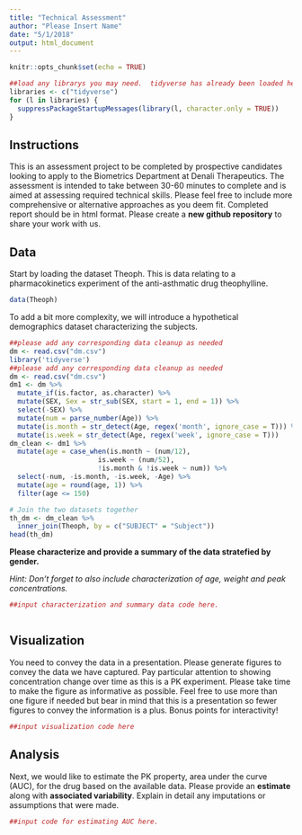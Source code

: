 ```yaml
---
title: "Technical Assessment"
author: "Please Insert Name"
date: "5/1/2018"
output: html_document
---
```


```r
knitr::opts_chunk$set(echo = TRUE)
```
```r
##load any librarys you may need.  tidyverse has already been loaded here for you
libraries <- c("tidyverse")
for (l in libraries) {
  suppressPackageStartupMessages(library(l, character.only = TRUE))
}
```


## Instructions

This is an assessment project to be completed by prospective candidates looking to apply to the Biometrics Department at Denali Therapeutics.  The assessment is intended to take between 30-60 minutes to complete and is aimed at assessing required technical skills.  Please feel free to include more comprehensive or alternative approaches as you deem fit.  Completed report should be in html format.  Please create a **new github repository** to share your work with us. 



## Data 
Start by loading the dataset Theoph.  This is data relating to a  pharmacokinetics experiment of the anti-asthmatic drug theophylline.  


```r
data(Theoph)
```

To add a bit more complexity, we will introduce a hypothetical demographics dataset characterizing the subjects.

```r

##please add any corresponding data cleanup as needed
dm <- read.csv("dm.csv")
library('tidyverse')
##please add any corresponding data cleanup as needed
dm <- read.csv("dm.csv")
dm1 <- dm %>% 
  mutate_if(is.factor, as.character) %>%  
  mutate(SEX, Sex = str_sub(SEX, start = 1, end = 1)) %>% 
  select(-SEX) %>%
  mutate(num = parse_number(Age)) %>%
  mutate(is.month = str_detect(Age, regex('month', ignore_case = T))) %>%
  mutate(is.week = str_detect(Age, regex('week', ignore_case = T))) 
dm_clean <- dm1 %>% 
  mutate(age = case_when(is.month ~ (num/12),
                      is.week ~ (num/52),
                      !is.month & !is.week ~ num)) %>%
  select(-num, -is.month, -is.week, -Age) %>%
  mutate(age = round(age, 1)) %>% 
  filter(age <= 150)

# Join the two datasets together
th_dm <- dm_clean %>% 
  inner_join(Theoph, by = c("SUBJECT" = "Subject"))
head(th_dm)
```

**Please characterize and provide a summary of the data stratefied by gender.**

*Hint:  Don't forget to also include characterization of age, weight and peak concentrations.*

```r
##input characterization and summary data code here.



```

## Visualization

You need to convey the data in a presentation.  Please generate figures to convey the data we have captured.  Pay particular attention to showing concentration change over time as this is a PK experiment.  Please take time to make the figure as informative as possible. Feel free to use more than one figure if needed but bear in mind that this is a presentation so fewer figures to convey the information is a plus.  Bonus points for interactivity!


```r
##input visualization code here


```

## Analysis
Next, we would like to estimate the PK property, area under the curve (AUC), for the drug based on the available data.  Please provide an **estimate** along with **associated variability**.  Explain in detail any imputations or assumptions that were made.  

```r
##input code for estimating AUC here.

```
